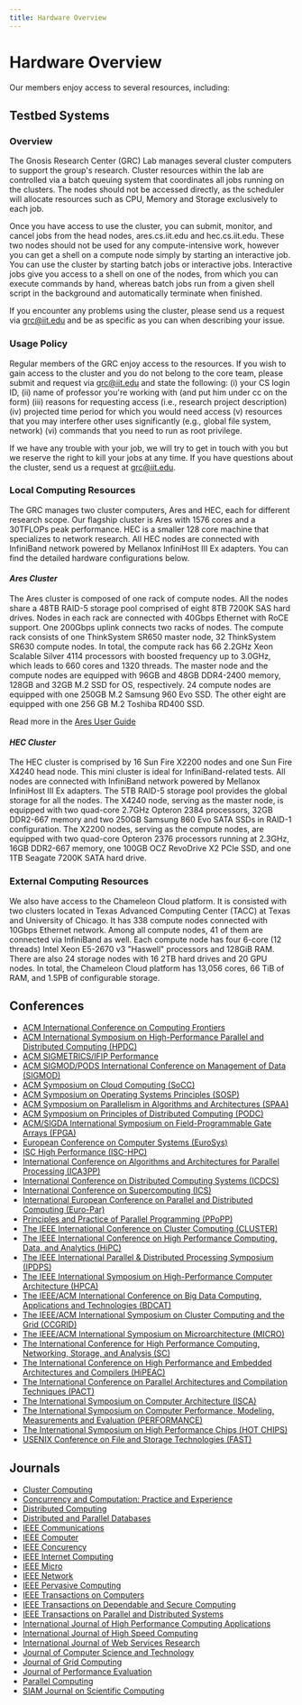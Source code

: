 ```yaml
---
title: Hardware Overview
---
```


# Hardware Overview

Our members enjoy access to several resources, including:

## Testbed Systems

### Overview

The Gnosis Research Center (GRC) Lab manages several cluster computers to support the group's research.
Cluster resources within the lab are controlled via a batch queuing system that coordinates all jobs running
on the clusters. The nodes should not be accessed directly, as the scheduler will allocate resources such as
CPU, Memory and Storage exclusively to each job.

Once you have access to use the cluster, you can submit, monitor, and cancel jobs from the head nodes,
ares.cs.iit.edu and hec.cs.iit.edu. These two nodes should not be used for any compute-intensive work,
however you can get a shell on a compute node simply by starting an interactive job. You can use the
cluster by starting batch jobs or interactive jobs. Interactive jobs give you access to a shell on one
of the nodes, from which you can execute commands by hand, whereas batch jobs run from a given shell
script in the background and automatically terminate when finished.

If you encounter any problems using the cluster, please send us a request via grc@iit.edu and be as
specific as you can when describing your issue.

### Usage Policy

Regular members of the GRC enjoy access to the resources. If you wish to gain access to the cluster
and you do not belong to the core team, please submit and request via grc@iit.edu and state the following:
(i) your CS login ID, (ii) name of professor you're working with (and put him under cc on the form) (iii)
reasons for requesting access (i.e., research project description) (iv) projected time period for which you
would need access (v) resources that you may interfere other uses significantly (e.g., global file system,
network) (vi) commands that you need to run as root privilege.

If we have any trouble with your job, we will try to get in touch with you but we reserve the right to kill
your jobs at any time. If you have questions about the cluster, send us a request at grc@iit.edu.

### Local Computing Resources

The GRC manages two cluster computers, Ares and HEC, each for different research scope. Our flagship cluster
is Ares with 1576 cores and a 30TFLOPs peak performance. HEC is a smaller 128 core machine that specializes to
network research. All HEC nodes are connected with InfiniBand network powered by Mellanox InfiniHost III Ex
adapters. You can find the detailed hardware configurations below.

#### _Ares Cluster_

The Ares cluster is composed of one rack of compute nodes. All the nodes share a 48TB RAID-5 storage pool comprised of eight 8TB 7200K SAS hard drives. Nodes in each rack are connected with
40Gbps Ethernet with RoCE support. One 200Gbps uplink connects two racks of nodes. The compute rack consists of
one ThinkSystem SR650 master node, 32 ThinkSystem SR630 compute nodes. In total, the compute rack has 66 2.2GHz
Xeon Scalable Silver 4114 processors with boosted frequency up to 3.0GHz, which leads to 660 cores and 1320 threads.
The master node and the compute nodes are equipped with 96GB and 48GB DDR4-2400 memory, 128GB and 32GB M.2 SSD for
OS, respectively. 24 compute nodes are equipped with one 250GB M.2 Samsung 960 Evo SSD. The other eight are equipped
with one 256 GB M.2 Toshiba RD400 SSD. 

Read more in the [Ares User Guide](/docs/category/ares-research-cluster)

#### _HEC Cluster_

The HEC cluster is comprised by 16 Sun Fire X2200 nodes and one Sun Fire X4240 head node. This mini cluster is
ideal for InfiniBand-related tests. All nodes are connected with InfiniBand network powered by Mellanox InfiniHost
III Ex adapters. The 5TB RAID-5 storage pool provides the global storage for all the nodes. The X4240 node, serving
as the master node, is equipped with two quad-core 2.7GHz Opteron 2384 processors, 32GB DDR2-667 memory and two 250GB
Samsung 860 Evo SATA SSDs in RAID-1 configuration. The X2200 nodes, serving as the compute nodes, are equipped with
two quad-core Opteron 2376 processors running at 2.3GHz, 16GB DDR2-667 memory, one 100GB OCZ RevoDrive X2 PCIe SSD,
and one 1TB Seagate 7200K SATA hard drive.

### External Computing Resources

We also have access to the Chameleon Cloud platform. It is consisted with two clusters located in Texas Advanced
Computing Center (TACC) at Texas and University of Chicago. It has 338 compute nodes connected with 10Gbps Ethernet
network. Among all compute nodes, 41 of them are connected via InfiniBand as well. Each compute node has four 6-core
(12 threads) Intel Xeon E5-2670 v3 "Haswell" processors and 128GiB RAM. There are also 24 storage nodes with 16 2TB
hard drives and 20 GPU nodes. In total, the Chameleon Cloud platform has 13,056 cores, 66 TiB of RAM, and 1.5PB of
configurable storage.

## Conferences

- [ACM International Conference on Computing Frontiers](https://computingfrontiers.org/)
- [ACM International Symposium on High-Performance Parallel and Distributed Computing (HPDC)](http://www.hpdc.org/)
- [ACM SIGMETRICS/IFIP Performance](https://www.sigmetrics.org/)
- [ACM SIGMOD/PODS International Conference on Management of Data (SIGMOD)](http://sigmod.org/)
- [ACM Symposium on Cloud Computing (SoCC)](http://acmsocc.org/)
- [ACM Symposium on Operating Systems Principles (SOSP)](http://www.sosp.org/)
- [ACM Symposium on Parallelism in Algorithms and Architectures (SPAA)](https://spaa.acm.org/)
- [ACM Symposium on Principles of Distributed Computing (PODC)](https://www.podc.org/)
- [ACM/SIGDA International Symposium on Field-Programmable Gate Arrays (FPGA)](https://www.isfpga.org/)
- [European Conference on Computer Systems (EuroSys)](https://www.eurosys.org/)
- [ISC High Performance (ISC-HPC)](https://www.isc-hpc.com/)
- [International Conference on Algorithms and Architectures for Parallel Processing (ICA3PP)](https://link.springer.com/conference/ica3pp)
- [International Conference on Distributed Computing Systems (ICDCS)](https://ieeexplore.ieee.org/xpl/conhome/1000213/all-proceedings)
- [International Conference on Supercomputing (ICS)](http://www.ics-conference.org/)
- [International European Conference on Parallel and Distributed Computing (Euro-Par)](https://euro-par.org)
- [Principles and Practice of Parallel Programming (PPoPP)](https://www.ppopp.org/)
- [The IEEE International Conference on Cluster Computing (CLUSTER)](http://www.clustercomp.org/)
- [The IEEE International Conference on High Performance Computing, Data, and Analytics (HiPC)](http://hipc.org/)
- [The IEEE International Parallel & Distributed Processing Symposium (IPDPS)](http://www.ipdps.org/)
- [The IEEE International Symposium on High-Performance Computer Architecture (HPCA)](https://hpca-conf.org/)
- [The IEEE/ACM International Conference on Big Data Computing, Applications and Technologies (BDCAT)](https://bdcat-conference.org/)
- [The IEEE/ACM International Symposium on Cluster Computing and the Grid (CCGRID)](https://ieeexplore.ieee.org/xpl/conhome/1000093/all-proceedings)
- [The IEEE/ACM International Symposium on Microarchitecture (MICRO)](https://microarch.org/)
- [The International Conference for High Performance Computing, Networking, Storage, and Analysis (SC)](https://supercomputing.org/)
- [The International Conference on High Performance and Embedded Architectures and Compilers (HiPEAC)](https://www.hipeac.net)
- [The International Conference on Parallel Architectures and Compilation Techniques (PACT)](https://ieeexplore.ieee.org/xpl/conhome/1000535/all-proceedings)
- [The International Symposium on Computer Architecture (ISCA)](https://iscaconf.org/)
- [The International Symposium on Computer Performance, Modeling, Measurements and Evaluation (PERFORMANCE)](https://performance2023.sciencesconf.org/)
- [The International Symposium on High Performance Chips (HOT CHIPS)](https://www.hotchips.org/)
- [USENIX Conference on File and Storage Technologies (FAST)](https://www.usenix.org/conferences/byname/146)

## Journals

- [Cluster Computing](http://www.springer.com/computer/communication+networks/journal/10586)
- [Concurrency and Computation: Practice and Experience](https://www.wiley.com/en-us/Concurrency+and+Computation%3A+Practice+and+Experience-p-9780JNRL00556)
- [Distributed Computing](https://www.springer.com/journal/446)
- [Distributed and Parallel Databases](https://www.springer.com/journal/10619)
- [IEEE Communications](http://www.comsoc.org/commag)
- [IEEE Computer](http://www.computer.org/computer)
- [IEEE Concurency](http://ieeexplore.ieee.org/xpl/RecentIssue.jsp?punumber=4434)
- [IEEE Internet Computing](http://www.computer.org/internet)
- [IEEE Micro](http://www.computer.org/micro)
- [IEEE Network](http://www.comsoc.org/netmag)
- [IEEE Pervasive Computing](http://www.computer.org/pervasive)
- [IEEE Transactions on Computers](http://www.computer.org/tc)
- [IEEE Transactions on Dependable and Secure Computing](http://www.computer.org/tdsc)
- [IEEE Transactions on Parallel and Distributed Systems](http://www.computer.org/tpds)
- [International Journal of High Performance Computing Applications](http://hpc.sagepub.com/)
- [International Journal of High Speed Computing](https://www.worldscientific.com/worldscinet/ijhsc)
- [International Journal of Web Services Research](https://dblp.uni-trier.de/db/journals/jwsr/index.html)
- [Journal of Computer Science and Technology](http://jcste.ict.ac.cn/)
- [Journal of Grid Computing](https://www.springer.com/journal/10723/)
- [Journal of Performance Evaluation](http://www.elsevier.com/locate/peva)
- [Parallel Computing](http://www.journals.elsevier.com/parallel-computing/)
- [SIAM Journal on Scientific Computing](https://epubs.siam.org/journal/sjoce3)
